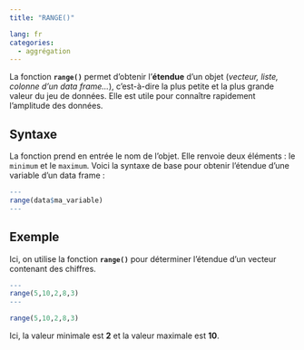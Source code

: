 ```yaml
---
title: "RANGE()"

lang: fr
categories:
  - aggrégation
---
```


La fonction **`range()`** permet d'obtenir l'**étendue** d'un objet (*vecteur, liste, colonne d’un data frame...*), c'est-à-dire la plus petite et la plus grande valeur du jeu de données. Elle est utile pour connaître rapidement l'amplitude des données.

## Syntaxe  

La fonction prend en entrée le nom de l'objet. Elle renvoie deux éléments : le `minimum` et le `maximum`. Voici la syntaxe de base pour obtenir l'étendue d'une variable d'un data frame :

``` r
---
range(data$ma_variable)
---
```

## Exemple

Ici, on utilise la fonction **`range()`** pour déterminer l’étendue d’un vecteur contenant des chiffres. 

``` r
---
range(5,10,2,8,3)
---
```

```r
range(5,10,2,8,3)
```

Ici, la valeur minimale est **2** et la valeur maximale est **10**.